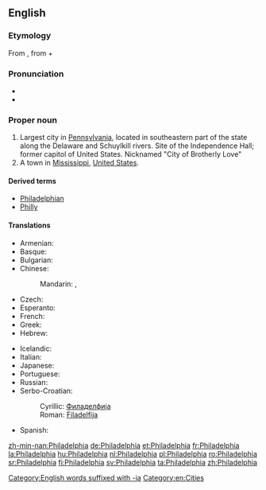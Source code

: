 ==English==
{{wikipedia|Philadelphia, Pennsylvania}}

===Etymology===
From {{etyl|grc|en}} {{term|Φιλαδέλφεια|tr=Philadelphia|lang=grc|sc=polytonic}}, from {{term|φιλέω||I love|tr=phileō|lang=grc|sc=polytonic}} + {{term|ἀδελφός||brother|tr=adelphos|lang=grc|sc=polytonic}}

===Pronunciation===
* {{audio|en-uk-Philadelphia.ogg|Audio (UK)}}
* {{audio|en-us-Philadelphia.ogg|Audio (US)}}

===Proper noun===
{{en-proper noun}}

# Largest city in [[Pennsylvania]], located in southeastern part of the state along the Delaware and Schuylkill rivers. Site of the Independence Hall; former capitol of United States. Nicknamed "City of Brotherly Love"
# A town in [[Mississippi]], [[United States]].

====Derived terms====
* [[Philadelphian]]
* [[Philly]]

====Translations====
{{trans-top|large city}}
* Armenian: {{t|hy|Ֆիլադելֆիա|tr=Filadelfia|sc=Armn}}
* Basque: {{t|eu|Filadelfia}}
* Bulgarian: {{t|bg|Филаделфия|f|tr=Filadélfija|sc=Cyrl}}
* Chinese:
*: Mandarin: {{t|cmn|費城|sc=Hani}}, {{t+|cmn|费城|tr=Fèichéng|sc=Hani}}
* Czech: {{t|cs|Filadelfie|f}}
* Esperanto: {{t|eo|Filadelfio}}
* French: {{t+|fr|Philadelphie}}
* Greek: {{t+|el|Φιλαδέλφεια|f|tr=Filadélfeia|sc=Grek}}
* Hebrew: {{t|he|פִילָדֶלְפִיָּה|f|tr=filadélfia}}
{{trans-mid}}
* Icelandic: {{t|is|Fíladelfía|f}}
* Italian: {{t+|it|Filadelfia|f}}
* Japanese: {{t|ja|フィラデルフィア|tr=Firaderufia|sc=Jpan}}
* Portuguese: {{t+|pt|Filadélfia|f}}
* Russian: {{t|ru|Филадельфия|f|tr=Filadél’fija|sc=Cyrl}}
* Serbo-Croatian:
*: Cyrillic: [[Филаделфија#Serbo-Croatian|Филаделфија]] {{g|f}}
*: Roman: [[Filadelfija#Serbo-Croatian|Filadelfija]] {{g|f}}
* Spanish: {{t+|es|Filadelfia|f}}
{{trans-bottom}}

[[Category:English words suffixed with -ia]]
[[Category:en:Cities]]

[[zh-min-nan:Philadelphia]]
[[de:Philadelphia]]
[[et:Philadelphia]]
[[fr:Philadelphia]]
[[la:Philadelphia]]
[[hu:Philadelphia]]
[[nl:Philadelphia]]
[[pl:Philadelphia]]
[[ro:Philadelphia]]
[[sr:Philadelphia]]
[[fi:Philadelphia]]
[[sv:Philadelphia]]
[[ta:Philadelphia]]
[[zh:Philadelphia]]